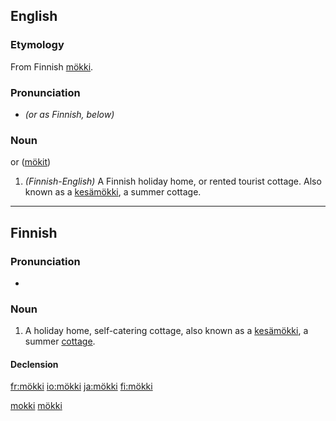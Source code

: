 ==English==

===Etymology===
From Finnish [[mökki#Finnish|mökki]].

===Pronunciation===
* {{IPA|/møk'ki/|/mok'ki/|/mʊk'ki/}} ''(or as Finnish, below)''

===Noun===
{{en-noun}} or ([[mökit]])

# ''(Finnish-English)'' A Finnish holiday home, or rented tourist cottage. Also known as a [[kesämökki]], a summer cottage.

[[Category:English words spelled with diacritics|mokki]]

----

==Finnish==

===Pronunciation===
* {{IPA|lang=fi|[ˈmø̞k:i]}}

===Noun===
{{infl|fi|noun}}

# A holiday home, self-catering cottage, also known as a [[kesämökki]], a summer [[cottage]].

====Declension====
{{fi-decl-tuoli|mö|kk|k|ä}}

[[Category:Finnish derivations|mökki]]

[[fr:mökki]]
[[io:mökki]]
[[ja:mökki]]
[[fi:mökki]]